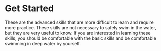 
# Get Started

These are the advanced skills that are more difficult to learn and require more practice. These skills are not necessary to safely swim in the water, but they are very useful to know. If you are interested in learning these skills, you should be comfortable with the basic skills and be comfortable swimming in deep water by yourself. 

<br></br>
<Cards>

<Card
  title="Eggbeater"
  href="/guide/datastructure#"
/>

<Card
  title="Dolphin Kick"
  href="/guide/datastructure#"
/>

<Card
  title="Butterfly"
  href="/guide/datastructure#"
/>

<Card
  title="Flip Turns"
  href="/guide/datastructure#"
/>

<Card
  title="Flip Turns"
  href="/guide/datastructure#"
/>

<Card
  title="Flip Turns"
  href="/guide/#"
/>


</Cards>